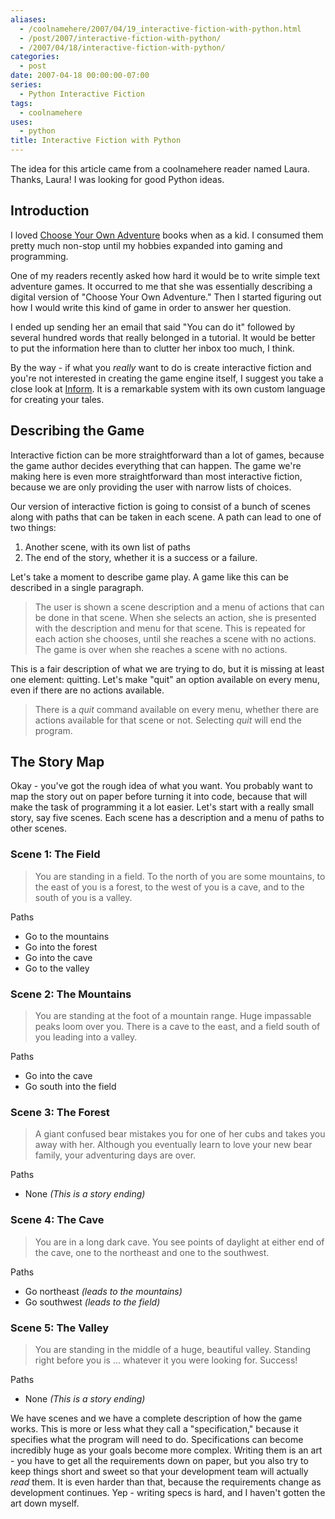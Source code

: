 ```yaml
---
aliases:
  - /coolnamehere/2007/04/19_interactive-fiction-with-python.html
  - /post/2007/interactive-fiction-with-python/
  - /2007/04/18/interactive-fiction-with-python/
categories:
  - post
date: 2007-04-18 00:00:00-07:00
series:
  - Python Interactive Fiction
tags:
  - coolnamehere
uses:
  - python
title: Interactive Fiction with Python
---
```


The idea for this article came from a coolnamehere reader 
named Laura. Thanks, Laura! I was looking for good Python ideas.

## Introduction

I loved [Choose Your Own Adventure](http://www.cyoa.com/ "Choose Your Own Adventure Home") 
books when as a kid. I consumed them pretty much non-stop until my hobbies expanded into
gaming and programming. 

One of my readers recently asked how hard it would be to write simple text 
adventure games. It occurred to me that she was essentially describing a digital
version of "Choose Your Own Adventure." Then I started figuring out how I would write this
kind of game in order to answer her question.

I ended up sending her an email that said "You can do it" followed by several hundred words
that really belonged in a tutorial. It would be better to put the information here than to
clutter her inbox too much, I think.

By the way - if what you *really* want to do is create interactive fiction and you're not
interested in creating the game engine itself, I suggest you take a close look at
[Inform](http://inform-fiction.org/). It is a remarkable system with its own custom language
for creating your tales.

## Describing the Game

Interactive fiction can be more straightforward than a lot of games, because the game 
author decides everything that can happen. The game we're making here is even more 
straightforward than most interactive fiction, because we are only providing the 
user with narrow lists of choices.

Our version of interactive fiction is going to consist of a bunch of scenes along with paths 
that can be taken in each scene. A path can lead to one of two things:

1. Another scene, with its own list of paths
2. The end of the story, whether it is a success or a failure.

Let's take a moment to describe game play. A game like this can be described in a single paragraph.

> The user is shown a scene description and a menu of actions that can be done in that scene. 
> When she selects an action, she is presented with the description and menu for that scene. 
> This is repeated for each action she chooses, until she reaches a scene with no actions. The 
> game is over when she reaches a scene with no actions.

This is a fair description of what we are trying to do, but it is missing at least one 
element: quitting. Let's make "quit" an option available on every menu, even if there 
are no actions available.

> There is a *quit* command available on every menu, whether there are actions available for 
> that scene or not. Selecting *quit* will end the program.

## The Story Map

Okay - you've got the rough idea of what you want. You probably want to map the 
story out on paper before turning it into code, because that will make the task 
of programming it a lot easier. Let's start with a really small story, say five 
scenes. Each scene has a description and a menu of paths to other scenes.

### Scene 1: The Field

> You are standing in a field. To the north of you are some mountains, to the 
> east of you is a forest, to the west of you is a cave, and to the south of 
> you is a valley.

Paths

+ Go to the mountains
+ Go into the forest
+ Go into the cave
+ Go to the valley

### Scene 2: The Mountains

> You are standing at the foot of a mountain range. Huge impassable peaks 
> loom over you. There is a cave to the east, and a field south of you 
> leading into a valley.

Paths

+ Go into the cave
+ Go south into the field

### Scene 3: The Forest

> A giant confused bear mistakes you for one of her cubs and takes you away 
> with her. Although you eventually learn to love your new bear family, your 
> adventuring days are over.

Paths

+ None *(This is a story ending)*

### Scene 4: The Cave

> You are in a long dark cave. You see points of daylight at either end of the 
> cave, one to the northeast and one to the southwest.

Paths

+ Go northeast *(leads to the mountains)*
+ Go southwest *(leads to the field)*

### Scene 5: The Valley

> You are standing in the middle of a huge, beautiful valley. Standing right 
> before you is ... whatever it you were looking for. Success!

Paths

+ None *(This is a story ending)*

We have scenes and we have a complete description of how the game works. This is 
more or less what they call a "specification," because it specifies what the program 
will need to do. Specifications can become incredibly huge as your goals become 
more complex. Writing them is an art - you have to get all the requirements down 
on paper, but you also try to keep things short and sweet so that your development 
team will actually *read* them. It is even harder than that, because the requirements 
change as development continues. Yep - writing specs is hard, and I haven't gotten 
the art down myself.
